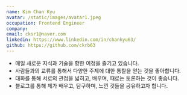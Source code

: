 ```yaml
---
name: Kim Chan Kyu
avatar: /static/images/avatar1.jpeg
occupation: Frontend Engineer
company: 
email: cksr1@naver.com
linkedin: https://www.linkedin.com/in/chankyu63/
github: https://github.com/ckrb63
---
```


- 매일 새로운 지식과 기술을 향한 여정을 즐기고 있습니다. 
- 사람들과의 교류를 통해서 다양한 주제에 대한 통찰을 얻는 것을 좋아합니다. 
- 대화를 통해 서로의 관점을 넓히고, 배우며, 때로는 토론하는 것이 좋습니다.
- 블로그를 통해 제가 배우고, 탐구하며, 느낀 것들을 공유하고자 합니다.